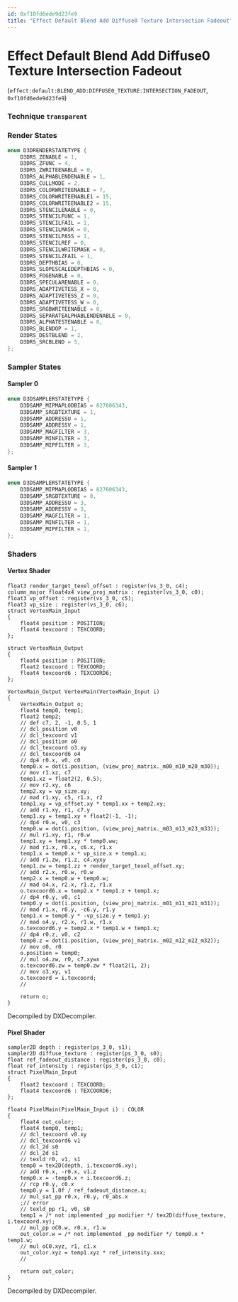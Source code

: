 ```yaml
---
id: 0xf10fd6ede9d23fe9
title: "Effect Default Blend Add Diffuse0 Texture Intersection Fadeout"
---
```


# Effect Default Blend Add Diffuse0 Texture Intersection Fadeout
(`effect:default:BLEND_ADD:DIFFUSE0_TEXTURE:INTERSECTION_FADEOUT`, `0xf10fd6ede9d23fe9`)

### Technique `transparent`
### Render States
```cpp
enum D3DRENDERSTATETYPE {
	D3DRS_ZENABLE = 1,
	D3DRS_ZFUNC = 4,
	D3DRS_ZWRITEENABLE = 0,
	D3DRS_ALPHABLENDENABLE = 1,
	D3DRS_CULLMODE = 2,
	D3DRS_COLORWRITEENABLE = 7,
	D3DRS_COLORWRITEENABLE1 = 15,
	D3DRS_COLORWRITEENABLE2 = 15,
	D3DRS_STENCILENABLE = 0,
	D3DRS_STENCILFUNC = 1,
	D3DRS_STENCILFAIL = 1,
	D3DRS_STENCILMASK = 0,
	D3DRS_STENCILPASS = 1,
	D3DRS_STENCILREF = 0,
	D3DRS_STENCILWRITEMASK = 0,
	D3DRS_STENCILZFAIL = 1,
	D3DRS_DEPTHBIAS = 0,
	D3DRS_SLOPESCALEDEPTHBIAS = 0,
	D3DRS_FOGENABLE = 0,
	D3DRS_SPECULARENABLE = 0,
	D3DRS_ADAPTIVETESS_X = 0,
	D3DRS_ADAPTIVETESS_Z = 0,
	D3DRS_ADAPTIVETESS_W = 0,
	D3DRS_SRGBWRITEENABLE = 0,
	D3DRS_SEPARATEALPHABLENDENABLE = 0,
	D3DRS_ALPHATESTENABLE = 0,
	D3DRS_BLENDOP = 1,
	D3DRS_DESTBLEND = 2,
	D3DRS_SRCBLEND = 5,
};
```
### Sampler States
#### Sampler 0
```cpp
enum D3DSAMPLERSTATETYPE {
	D3DSAMP_MIPMAPLODBIAS = 827606343,
	D3DSAMP_SRGBTEXTURE = 1,
	D3DSAMP_ADDRESSU = 1,
	D3DSAMP_ADDRESSV = 1,
	D3DSAMP_MAGFILTER = 3,
	D3DSAMP_MINFILTER = 3,
	D3DSAMP_MIPFILTER = 3,
};
```
#### Sampler 1
```cpp
enum D3DSAMPLERSTATETYPE {
	D3DSAMP_MIPMAPLODBIAS = 827606343,
	D3DSAMP_SRGBTEXTURE = 0,
	D3DSAMP_ADDRESSU = 3,
	D3DSAMP_ADDRESSV = 3,
	D3DSAMP_MAGFILTER = 1,
	D3DSAMP_MINFILTER = 1,
	D3DSAMP_MIPFILTER = 1,
};
```
### Shaders
#### Vertex Shader
```hlsl
float3 render_target_texel_offset : register(vs_3_0, c4);
column_major float4x4 view_proj_matrix : register(vs_3_0, c0);
float3 vp_offset : register(vs_3_0, c5);
float3 vp_size : register(vs_3_0, c6);
struct VertexMain_Input
{
    float4 position : POSITION;
    float4 texcoord : TEXCOORD;
};

struct VertexMain_Output
{
    float4 position : POSITION;
    float2 texcoord : TEXCOORD;
    float4 texcoord6 : TEXCOORD6;
};

VertexMain_Output VertexMain(VertexMain_Input i)
{
    VertexMain_Output o;
    float4 temp0, temp1;
    float2 temp2;
    // def c7, 2, -1, 0.5, 1
    // dcl_position v0
    // dcl_texcoord v1
    // dcl_position o0
    // dcl_texcoord o3.xy
    // dcl_texcoord6 o4
    // dp4 r0.x, v0, c0
    temp0.x = dot(i.position, (view_proj_matrix._m00_m10_m20_m30));
    // mov r1.xz, c7
    temp1.xz = float2(2, 0.5);
    // mov r2.xy, c6
    temp2.xy = vp_size.xy;
    // mad r1.xy, c5, r1.x, r2
    temp1.xy = vp_offset.xy * temp1.xx + temp2.xy;
    // add r1.xy, r1, c7.y
    temp1.xy = temp1.xy + float2(-1, -1);
    // dp4 r0.w, v0, c3
    temp0.w = dot(i.position, (view_proj_matrix._m03_m13_m23_m33));
    // mul r1.xy, r1, r0.w
    temp1.xy = temp1.xy * temp0.ww;
    // mad r1.x, r0.x, c6.x, r1.x
    temp1.x = temp0.x * vp_size.x + temp1.x;
    // add r1.zw, r1.z, c4.xyxy
    temp1.zw = temp1.zz + render_target_texel_offset.xy;
    // add r2.x, r0.w, r0.w
    temp2.x = temp0.w + temp0.w;
    // mad o4.x, r2.x, r1.z, r1.x
    o.texcoord6.x = temp2.x * temp1.z + temp1.x;
    // dp4 r0.y, v0, c1
    temp0.y = dot(i.position, (view_proj_matrix._m01_m11_m21_m31));
    // mad r1.x, r0.y, -c6.y, r1.y
    temp1.x = temp0.y * -vp_size.y + temp1.y;
    // mad o4.y, r2.x, r1.w, r1.x
    o.texcoord6.y = temp2.x * temp1.w + temp1.x;
    // dp4 r0.z, v0, c2
    temp0.z = dot(i.position, (view_proj_matrix._m02_m12_m22_m32));
    // mov o0, r0
    o.position = temp0;
    // mul o4.zw, r0, c7.xywx
    o.texcoord6.zw = temp0.zw * float2(1, 2);
    // mov o3.xy, v1
    o.texcoord = i.texcoord;
    // 

    return o;
}
```
Decompiled by DXDecompiler.
#### Pixel Shader
```hlsl
sampler2D depth : register(ps_3_0, s1);
sampler2D diffuse_texture : register(ps_3_0, s0);
float ref_fadeout_distance : register(ps_3_0, c0);
float ref_intensity : register(ps_3_0, c1);
struct PixelMain_Input
{
    float2 texcoord : TEXCOORD;
    float4 texcoord6 : TEXCOORD6;
};

float4 PixelMain(PixelMain_Input i) : COLOR
{
    float4 out_color;
    float4 temp0, temp1;
    // dcl_texcoord v0.xy
    // dcl_texcoord6 v1
    // dcl_2d s0
    // dcl_2d s1
    // texld r0, v1, s1
    temp0 = tex2D(depth, i.texcoord6.xy);
    // add r0.x, -r0.x, v1.z
    temp0.x = -temp0.x + i.texcoord6.z;
    // rcp r0.y, c0.x
    temp0.y = 1.0f / ref_fadeout_distance.x;
    // mul_sat_pp r0.x, r0.y, r0_abs.x
    ;// error
    // texld_pp r1, v0, s0
    temp1 = /* not implemented _pp modifier */ tex2D(diffuse_texture, i.texcoord.xy);
    // mul_pp oC0.w, r0.x, r1.w
    out_color.w = /* not implemented _pp modifier */ temp0.x * temp1.w;
    // mul oC0.xyz, r1, c1.x
    out_color.xyz = temp1.xyz * ref_intensity.xxx;
    // 

    return out_color;
}
```
Decompiled by DXDecompiler.
